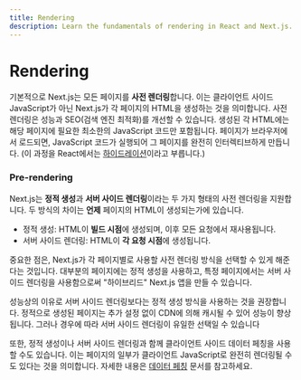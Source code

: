 ```yaml
---
title: Rendering
description: Learn the fundamentals of rendering in React and Next.js.
---
```


# Rendering

기본적으로 Next.js는 모든 페이지를 **사전 렌더링**합니다. 이는 클라이언트 사이드 JavaScript가 아닌 Next.js가 각 페이지의 HTML을 생성하는 것을 의미합니다. 사전 렌더링은 성능과 SEO(검색 엔진 최적화)를 개선할 수 있습니다.
생성된 각 HTML에는 해당 페이지에 필요한 최소한의 JavaScript 코드만 포함됩니다. 페이지가 브라우저에서 로드되면, JavaScript 코드가 실행되어 그 페이지를 완전히 인터렉티브하게 만듭니다. (이 과정을 React에서는 [하이드레이션](https://react.dev/reference/react-dom/client/hydrateRoot)이라고 부릅니다.)

### Pre-rendering

Next.js는 **정적 생성**과 **서버 사이드 렌더링**이라는 두 가지 형태의 사전 렌더링을 지원합니다. 두 방식의 차이는 **언제** 페이지의 HTML이 생성되는가에 있습니다.

- 정적 생성: HTML이 **빌드 시점**에 생성되며, 이후 모든 요청에서 재사용됩니다.
- 서버 사이드 렌더링: HTML이 **각 요청 시점**에 생성됩니다.

중요한 점은, Next.js가 각 페이지별로 사용할 사전 렌더링 방식을 선택할 수 있게 해준다는 것입니다. 대부분의 페이지에는 정적 생성을 사용하고, 특정 페이지에서는 서버 사이드 렌더링을 사용함으로써 "하이브리드" Next.js 앱을 만들 수 있습니다.

성능상의 이유로 서버 사이드 렌더링보다는 정적 생성 방식을 사용하는 것을 권장합니다. 정적으로 생성된 페이지는 추가 설정 없이 CDN에 의해 캐시될 수 있어 성능이 향상됩니다. 그러나 경우에 따라 서버 사이드 렌더링이 유일한 선택일 수 있습니다

또한, 정적 생성이나 서버 사이드 렌더링과 함께 클라이언트 사이드 데이터 페칭을 사용할 수도 있습니다. 이는 페이지의 일부가 클라이언트 JavaScript로 완전히 렌더링될 수도 있다는 것을 의미합니다. 자세한 내용은 [데이터 페칭](/docs/pages/building-your-application/data-fetching/client-side) 문서를 참고하세요.
